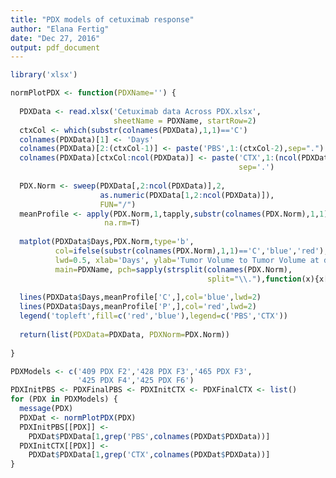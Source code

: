 ```yaml
---
title: "PDX models of cetuximab response"
author: "Elana Fertig"
date: "Dec 27, 2016"
output: pdf_document
---
```


```r
library('xlsx')
```

```r
normPlotPDX <- function(PDXName='') {
  
  PDXData <- read.xlsx('Cetuximab data Across PDX.xlsx',
                       sheetName = PDXName, startRow=2)
  ctxCol <- which(substr(colnames(PDXData),1,1)=='C')
  colnames(PDXData)[1] <- 'Days'
  colnames(PDXData)[2:(ctxCol-1)] <- paste('PBS',1:(ctxCol-2),sep=".")
  colnames(PDXData)[ctxCol:ncol(PDXData)] <- paste('CTX',1:(ncol(PDXData)-ctxCol+1),
                                                   sep='.')
  
  PDX.Norm <- sweep(PDXData[,2:ncol(PDXData)],2,
                    as.numeric(PDXData[1,2:ncol(PDXData)]),
                    FUN="/")
  meanProfile <- apply(PDX.Norm,1,tapply,substr(colnames(PDX.Norm),1,1),mean,
                     na.rm=T)
  
  matplot(PDXData$Days,PDX.Norm,type='b',
          col=ifelse(substr(colnames(PDX.Norm),1,1)=='C','blue','red'),
          lwd=0.5, xlab='Days', ylab='Tumor Volume to Tumor Volume at day 1', 
          main=PDXName, pch=sapply(strsplit(colnames(PDX.Norm),
                                            split="\\."),function(x){x[[2]]}))
  
  lines(PDXData$Days,meanProfile['C',],col='blue',lwd=2)
  lines(PDXData$Days,meanProfile['P',],col='red',lwd=2)
  legend('topleft',fill=c('red','blue'),legend=c('PBS','CTX'))
  
  return(list(PDXData=PDXData, PDXNorm=PDX.Norm))
  
}
```

```r
PDXModels <- c('409 PDX F2','428 PDX F3','465 PDX F3',
               '425 PDX F4','425 PDX F6')
PDXInitPBS <- PDXFinalPBS <- PDXInitCTX <- PDXFinalCTX <- list()
for (PDX in PDXModels) {
  message(PDX)
  PDXDat <- normPlotPDX(PDX)
  PDXInitPBS[[PDX]] <- 
    PDXDat$PDXData[1,grep('PBS',colnames(PDXDat$PDXData))]
  PDXInitCTX[[PDX]] <- 
    PDXDat$PDXData[1,grep('CTX',colnames(PDXDat$PDXData))]
}
```

